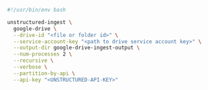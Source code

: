 ```bash Shell
#!/usr/bin/env bash

unstructured-ingest \
  google-drive \
  --drive-id "<file or folder id>" \
  --service-account-key "<path to drive service account key>" \
  --output-dir google-drive-ingest-output \
  --num-processes 2 \
  --recursive \
  --verbose \
  --partition-by-api \
  --api-key "<UNSTRUCTURED-API-KEY>"
```
